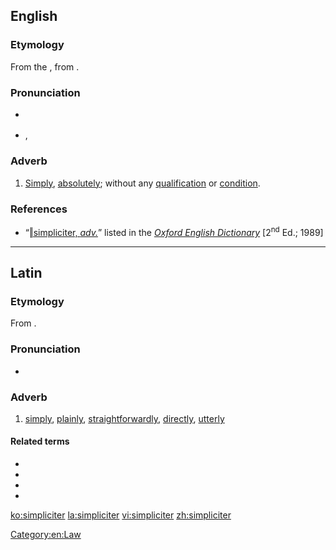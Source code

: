 ==English==

===Etymology===
From the {{etyl|la|en}} {{term|simpliciter||simply”, “plainly|lang=la}}, from {{term|simplex||simple|lang=la}}.

===Pronunciation===
* {{a|Classical}} {{IPA|/simˈpli.ki.ter/|lang=en}}
* {{a|RP}} {{enPR|sĭmplĭʹsĭtər}}, {{IPA|/sɪmˈplɪsɪtɚ/|lang=en}}

===Adverb===
{{en-adv|-}}

# {{context|law — originally chiefly in Scots Law — and|_|philosophy|lang=en}} [[simply|Simply]], [[absolutely]]; without any [[qualification]] or [[condition]].

===References===
* “<span class="plainlinks">[http://dictionary.oed.com/cgi/entry/50225146 ‖simpliciter, ''adv.'']</span>” listed in the ''[[w:Oxford English Dictionary|Oxford English Dictionary]]'' [2<sup>nd</sup> Ed.; 1989]

[[Category:en:Law]]

----

==Latin==

===Etymology===
From {{suffix|simplex|iter|gloss1=simple, plain|lang=la}}.

===Pronunciation===
* {{a|Classical}} {{IPA|/simˈpli.ki.ter/|lang=la}}

===Adverb===
{{la-adv|simplic||iter}}

# [[simply]], [[plainly]], [[straightforwardly]], [[directly]], [[utterly]]

====Related terms====
* {{l|la|simplex}}
* {{l|la|simplicābilis}}
* {{l|la|simplicitās}}
* {{l|la|simplus}}

[[ko:simpliciter]]
[[la:simpliciter]]
[[vi:simpliciter]]
[[zh:simpliciter]]